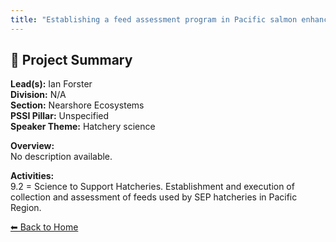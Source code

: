 ```yaml
---
title: "Establishing a feed assessment program in Pacific salmon enhancement hatcheries"
---
```


## 🧬 Project Summary

**Lead(s):** Ian Forster  
**Division:** N/A  
**Section:** Nearshore Ecosystems  
**PSSI Pillar:** Unspecified  
**Speaker Theme:** Hatchery science  

**Overview:**  
No description available.   

**Activities:**  
9.2 = Science to Support Hatcheries. Establishment and execution of collection and assessment of feeds used by SEP hatcheries in Pacific Region.

[⬅ Back to Home](../index.qmd)
